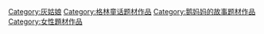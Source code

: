 [[Category:灰姑娘|Category:灰姑娘]]
[[Category:格林童话题材作品|Category:格林童话题材作品]]
[[Category:鹅妈妈的故事题材作品|Category:鹅妈妈的故事题材作品]]
[[Category:女性題材作品|Category:女性題材作品]]